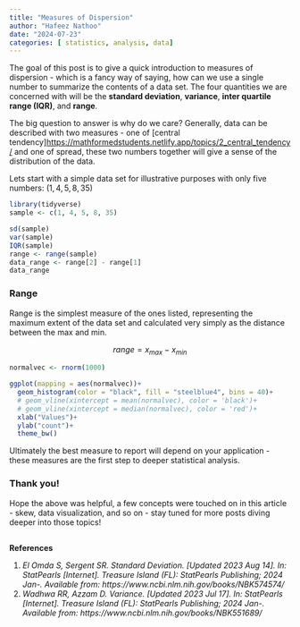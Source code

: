 ```yaml
---
title: "Measures of Dispersion"
author: "Hafeez Nathoo"
date: "2024-07-23"
categories: [ statistics, analysis, data]
---
```


The goal of this post is to give a quick introduction to measures of dispersion - which is a fancy way of saying, how can we use a single number to summarize the contents of a data set. The four quantities we are concerned with will be the **standard deviation**, **variance**, **inter quartile range (IQR)**, and **range**.

The big question to answer is why do we care? Generally, data can be described with two measures - one of \[central tendency\]<https://mathformedstudents.netlify.app/topics/2_central_tendency/> and one of spread, these two numbers together will give a sense of the distribution of the data.

Lets start with a simple data set for illustrative purposes with only five numbers: $(1, 4, 5, 8, 35)$

```r
library(tidyverse)
sample <- c(1, 4, 5, 8, 35)

sd(sample)
var(sample)
IQR(sample)
range <- range(sample)
data_range <- range[2] - range[1]
data_range
```

### Range

Range is the simplest measure of the ones listed, representing the maximum extent of the data set and calculated very simply as the distance between the max and min.

$$
range = x_{max} - x_{min}
$$

```r

normalvec <- rnorm(1000)

ggplot(mapping = aes(normalvec))+
  geom_histogram(color = "black", fill = "steelblue4", bins = 40)+
  # geom_vline(xintercept = mean(normalvec), color = 'black')+
  # geom_vline(xintercept = median(normalvec), color = 'red')+
  xlab("Values")+
  ylab("count")+
  theme_bw()

```

Ultimately the best measure to report will depend on your application - these measures are the first step to deeper statistical analysis.

### Thank you!

Hope the above was helpful, a few concepts were touched on in this article - skew, data visualization, and so on - stay tuned for more posts diving deeper into those topics!

## 

**References**

1.  *El Omda S, Sergent SR. Standard Deviation. \[Updated 2023 Aug 14\]. In: StatPearls \[Internet\]. Treasure Island (FL): StatPearls Publishing; 2024 Jan-. Available from: https://www.ncbi.nlm.nih.gov/books/NBK574574/*
2.  *Wadhwa RR, Azzam D. Variance. \[Updated 2023 Jul 17\]. In: StatPearls \[Internet\]. Treasure Island (FL): StatPearls Publishing; 2024 Jan-. Available from: https://www.ncbi.nlm.nih.gov/books/NBK551689/*
